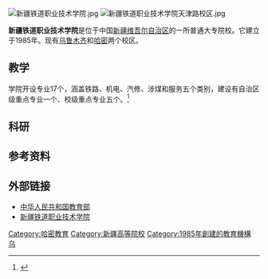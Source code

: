 {{coord|43.87709|87.55139|display=title}}
{{infobox University
| name= 新疆铁道职业技术学院
| SealImage = 
| Motto = 
| Established = 1985
| Type = 普通大专院校
| President = 
| Location = {{CHN}}[[新疆维吾尔自治区|新疆维吾尔自治区]][[哈密市|哈密市]]西郊[[火石泉站|火石泉站]]南侧
| Student = 3100
| Faculty = 102
| Campus = 郊区
| Website = http://www.xjtlgjjx.com
}}
[[File:新疆铁道职业技术学院.jpg|thumb]]
[[File:新疆铁道职业技术学院天津路校区.jpg|thumb]]

'''新疆铁道职业技术学院'''是位于中国[[新疆维吾尔自治区|新疆维吾尔自治区]]的一所普通大专院校。它建立于1985年。现有[[乌鲁木齐|乌鲁木齐]]和[[哈密|哈密]]两个校区。

==教学==
学院开设专业17个，涵盖铁路、机电、汽修、涉煤和服务五个类别，建设有自治区级重点专业一个、校级重点专业五个。<ref>{{cite web|url=http://www.xjtlgjjx.com/about/about.html|title=院系简介[新疆铁路高级技术学校]|language=zh-hans|deadurl=yes|archiveurl=https://web.archive.org/web/20131019132014/http://www.xjtlgjjx.com/about/about.html|archivedate=2013-10-19}}</ref>

==科研==


==参考资料==
{{reflist}}

==外部链接==
* [https://web.archive.org/web/20101007210220/http://www.moe.edu.cn/english/ 中华人民共和国教育部]
* [http://www.xjtlgjjx.com 新疆铁道职业技术学院] {{Webarchive|url=https://archive.today/20131017231656/http://www.xjtlgjjx.com/ |date=2013-10-17 }}

{{新疆高等院校}}

{{coord missing|Xinjiang}}

[[Category:哈密教育|Category:哈密教育]]
[[Category:新疆高等院校|Category:新疆高等院校]]
[[Category:1985年創建的教育機構|Category:1985年創建的教育機構]]
[[Category:中华人民共和国原铁路系统学校|乌]]